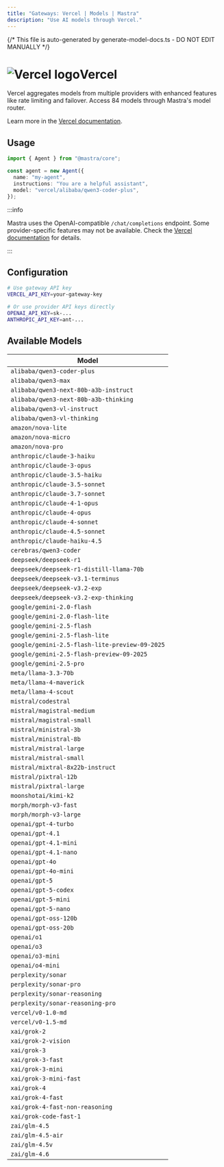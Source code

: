 ```yaml
---
title: "Gateways: Vercel | Models | Mastra"
description: "Use AI models through Vercel."
---
```


{/* This file is auto-generated by generate-model-docs.ts - DO NOT EDIT MANUALLY */}

# <img src="https://models.dev/logos/vercel.svg" alt="Vercel logo" className="inline w-8 h-8 mr-2 align-middle dark:invert dark:brightness-0 dark:contrast-200" />Vercel

Vercel aggregates models from multiple providers with enhanced features like rate limiting and failover. Access 84 models through Mastra's model router.

Learn more in the [Vercel documentation](https://ai-sdk.dev/providers/ai-sdk-providers).

## Usage

```typescript
import { Agent } from "@mastra/core";

const agent = new Agent({
  name: "my-agent",
  instructions: "You are a helpful assistant",
  model: "vercel/alibaba/qwen3-coder-plus",
});
```

:::info

Mastra uses the OpenAI-compatible `/chat/completions` endpoint. Some provider-specific features may not be available. Check the [Vercel documentation](https://ai-sdk.dev/providers/ai-sdk-providers) for details.

:::

## Configuration

```bash
# Use gateway API key
VERCEL_API_KEY=your-gateway-key

# Or use provider API keys directly
OPENAI_API_KEY=sk-...
ANTHROPIC_API_KEY=ant-...
```

## Available Models

| Model                                          |
| ---------------------------------------------- |
| `alibaba/qwen3-coder-plus`                     |
| `alibaba/qwen3-max`                            |
| `alibaba/qwen3-next-80b-a3b-instruct`          |
| `alibaba/qwen3-next-80b-a3b-thinking`          |
| `alibaba/qwen3-vl-instruct`                    |
| `alibaba/qwen3-vl-thinking`                    |
| `amazon/nova-lite`                             |
| `amazon/nova-micro`                            |
| `amazon/nova-pro`                              |
| `anthropic/claude-3-haiku`                     |
| `anthropic/claude-3-opus`                      |
| `anthropic/claude-3.5-haiku`                   |
| `anthropic/claude-3.5-sonnet`                  |
| `anthropic/claude-3.7-sonnet`                  |
| `anthropic/claude-4-1-opus`                    |
| `anthropic/claude-4-opus`                      |
| `anthropic/claude-4-sonnet`                    |
| `anthropic/claude-4.5-sonnet`                  |
| `anthropic/claude-haiku-4.5`                   |
| `cerebras/qwen3-coder`                         |
| `deepseek/deepseek-r1`                         |
| `deepseek/deepseek-r1-distill-llama-70b`       |
| `deepseek/deepseek-v3.1-terminus`              |
| `deepseek/deepseek-v3.2-exp`                   |
| `deepseek/deepseek-v3.2-exp-thinking`          |
| `google/gemini-2.0-flash`                      |
| `google/gemini-2.0-flash-lite`                 |
| `google/gemini-2.5-flash`                      |
| `google/gemini-2.5-flash-lite`                 |
| `google/gemini-2.5-flash-lite-preview-09-2025` |
| `google/gemini-2.5-flash-preview-09-2025`      |
| `google/gemini-2.5-pro`                        |
| `meta/llama-3.3-70b`                           |
| `meta/llama-4-maverick`                        |
| `meta/llama-4-scout`                           |
| `mistral/codestral`                            |
| `mistral/magistral-medium`                     |
| `mistral/magistral-small`                      |
| `mistral/ministral-3b`                         |
| `mistral/ministral-8b`                         |
| `mistral/mistral-large`                        |
| `mistral/mistral-small`                        |
| `mistral/mixtral-8x22b-instruct`               |
| `mistral/pixtral-12b`                          |
| `mistral/pixtral-large`                        |
| `moonshotai/kimi-k2`                           |
| `morph/morph-v3-fast`                          |
| `morph/morph-v3-large`                         |
| `openai/gpt-4-turbo`                           |
| `openai/gpt-4.1`                               |
| `openai/gpt-4.1-mini`                          |
| `openai/gpt-4.1-nano`                          |
| `openai/gpt-4o`                                |
| `openai/gpt-4o-mini`                           |
| `openai/gpt-5`                                 |
| `openai/gpt-5-codex`                           |
| `openai/gpt-5-mini`                            |
| `openai/gpt-5-nano`                            |
| `openai/gpt-oss-120b`                          |
| `openai/gpt-oss-20b`                           |
| `openai/o1`                                    |
| `openai/o3`                                    |
| `openai/o3-mini`                               |
| `openai/o4-mini`                               |
| `perplexity/sonar`                             |
| `perplexity/sonar-pro`                         |
| `perplexity/sonar-reasoning`                   |
| `perplexity/sonar-reasoning-pro`               |
| `vercel/v0-1.0-md`                             |
| `vercel/v0-1.5-md`                             |
| `xai/grok-2`                                   |
| `xai/grok-2-vision`                            |
| `xai/grok-3`                                   |
| `xai/grok-3-fast`                              |
| `xai/grok-3-mini`                              |
| `xai/grok-3-mini-fast`                         |
| `xai/grok-4`                                   |
| `xai/grok-4-fast`                              |
| `xai/grok-4-fast-non-reasoning`                |
| `xai/grok-code-fast-1`                         |
| `zai/glm-4.5`                                  |
| `zai/glm-4.5-air`                              |
| `zai/glm-4.5v`                                 |
| `zai/glm-4.6`                                  |
